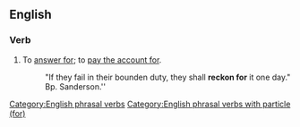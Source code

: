 ==English==

===Verb===
{{en-verb|reckons for|reckoning for|reckoned for}}

# To [[answer for]]; to [[pay for|pay the account for]].
#: "If they fail in their bounden duty, they shall '''reckon for''' it one day." Bp. Sanderson.''

[[Category:English phrasal verbs]]
[[Category:English phrasal verbs with particle (for)]]